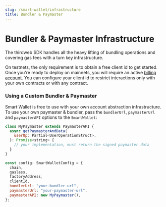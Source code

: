 ```yaml
---
slug: /smart-wallet/infrastructure
title: Bundler & Paymaster
---
```


# Bundler & Paymaster Infrastructure

The thirdweb SDK handles all the heavy lifting of bundling operations and covering gas fees with a turn key infrastructure.

On testnets, the only requirement is to obtain a free client id to get started.
Once you're ready to deploy on mainnets, you will require an active [billing account](https://thirdweb.com/dashboard/settings).
You can configure your client id to restrict interactions only with your own contracts or with any contract.

### Using a Custom Bundler & Paymaster

Smart Wallet is free to use with your own account abstraction infrastructure. To use your own paymaster & bundler,
pass the `bundlerUrl`, `paymasterUrl` and `paymasterAPI` options to the `SmartWallet`:

```javascript
class MyPaymaster extends PaymasterAPI {
  async getPaymasterAndData(
    userOp: Partial<UserOperationStruct>,
  ): Promise<string> {
    // your implementation, must return the signed paymaster data
  }
}

const config: SmartWalletConfig = {
  chain,
  gasless,
  factoryAddress,
  clientId,
  bundlerUrl: "your-bundler-url",
  paymasterUrl: "your-paymaster-url",
  paymasterAPI: new MyPaymaster(),
};
```
